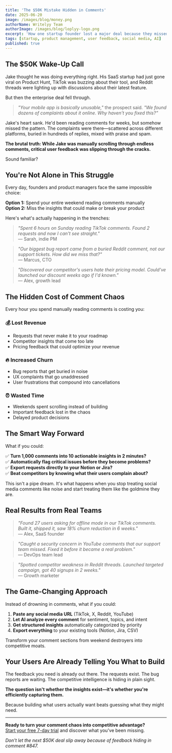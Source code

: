 ```yaml
---
title: 'The $50K Mistake Hidden in Comments'
date: 2025-06-20
image: /images/blog/money.png
authorName: Writelyy Team
authorImage: /images/blog/loplyy-logo.png
excerpt: 'How one startup founder lost a major deal because they missed critical feedback hiding in plain sight—and what you can do to avoid the same fate.'
tags: [startup, product management, user feedback, social media, AI]
published: true
---
```


## The $50K Wake-Up Call

Jake thought he was doing everything right. His SaaS startup had just gone viral on Product Hunt, TikTok was buzzing about their tool, and Reddit threads were lighting up with discussions about their latest feature.

But then the enterprise deal fell through.

> _"Your mobile app is basically unusable,"_ the prospect said. _"We found dozens of complaints about it online. Why haven't you fixed this?"_

Jake's heart sank. He'd been reading comments for weeks, but somehow missed the pattern. The complaints were there—scattered across different platforms, buried in hundreds of replies, mixed with praise and spam.

**The brutal truth: While Jake was manually scrolling through endless comments, critical user feedback was slipping through the cracks.**

Sound familiar?

## You're Not Alone in This Struggle

Every day, founders and product managers face the same impossible choice:

**Option 1:** Spend your entire weekend reading comments manually  
**Option 2:** Miss the insights that could make or break your product

Here's what's actually happening in the trenches:

> _"Spent 6 hours on Sunday reading TikTok comments. Found 2 requests and now I can't see straight."_  
> — Sarah, indie PM

> _"Our biggest bug report came from a buried Reddit comment, not our support tickets. How did we miss that?"_  
> — Marcus, CTO

> _"Discovered our competitor's users hate their pricing model. Could've launched our discount weeks ago if I'd known."_  
> — Alex, growth lead

## The Hidden Cost of Comment Chaos

Every hour you spend manually reading comments is costing you:

### 💰 Lost Revenue

- Requests that never make it to your roadmap
- Competitor insights that come too late
- Pricing feedback that could optimize your revenue

### 🔥 Increased Churn

- Bug reports that get buried in noise
- UX complaints that go unaddressed
- User frustrations that compound into cancellations

### ⏰ Wasted Time

- Weekends spent scrolling instead of building
- Important feedback lost in the chaos
- Delayed product decisions

## The Smart Way Forward

What if you could:

✅ **Turn 1,000 comments into 10 actionable insights in 2 minutes?**  
✅ **Automatically flag critical issues before they become problems?**  
✅ **Export requests directly to your Notion or Jira?**  
✅ **Beat competitors by knowing what their users complain about?**

This isn't a pipe dream. It's what happens when you stop treating social media comments like noise and start treating them like the goldmine they are.

## Real Results from Real Teams

> _"Found 27 users asking for offline mode in our TikTok comments. Built it, shipped it, saw 18% churn reduction in 6 weeks."_  
> — Alex, SaaS founder

> _"Caught a security concern in YouTube comments that our support team missed. Fixed it before it became a real problem."_  
> — DevOps team lead

> _"Spotted competitor weakness in Reddit threads. Launched targeted campaign, got 40 signups in 2 weeks."_  
> — Growth marketer

## The Game-Changing Approach

Instead of drowning in comments, what if you could:

1. **Paste any social media URL** (TikTok, X, Reddit, YouTube)
2. **Let AI analyze every comment** for sentiment, topics, and intent
3. **Get structured insights** automatically categorized by priority
4. **Export everything** to your existing tools (Notion, Jira, CSV)

Transform your comment sections from weekend destroyers into competitive moats.

## Your Users Are Already Telling You What to Build

The feedback you need is already out there. The requests exist. The bug reports are waiting. The competitive intelligence is hiding in plain sight.

**The question isn't whether the insights exist—it's whether you're efficiently capturing them.**

Because building what users actually want beats guessing what they might need.

---

**Ready to turn your comment chaos into competitive advantage?**  
[Start your free 7-day trial](/) and discover what you've been missing.

_Don't let the next $50K deal slip away because of feedback hiding in comment #847._
